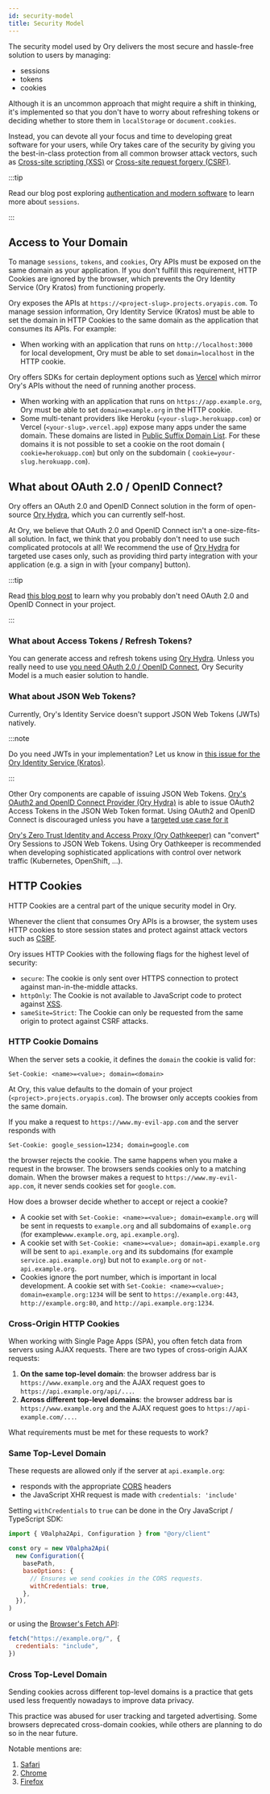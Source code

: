 ```yaml
---
id: security-model
title: Security Model
---
```


The security model used by Ory delivers the most secure and hassle-free solution
to users by managing:

- sessions
- tokens
- cookies

Although it is an uncommon approach that might require a shift in thinking, it's
implemented so that you don't have to worry about refreshing tokens or deciding
whether to store them in `localStorage` or `document.cookies`.

Instead, you can devote all your focus and time to developing great software for
your users, while Ory takes care of the security by giving you the best-in-class
protection from all common browser attack vectors, such as
[Cross-site scripting (XSS)](https://owasp.org/www-community/attacks/xss/) or
[Cross-site request forgery (CSRF)](https://owasp.org/www-community/attacks/csrf/).

:::tip

Read our blog post exploring
[authentication and modern software](https://www.ory.sh/auth-and-modern-software/)
to learn more about `sessions`.

:::

## Access to Your Domain

To manage `sessions`, `tokens`, and `cookies`, Ory APIs must be exposed on the
same domain as your application. If you don't fulfill this requirement, HTTP
Cookies are ignored by the browser, which prevents the Ory Identity Service (Ory
Kratos) from functioning properly.

Ory exposes the APIs at `https://<project-slug>.projects.oryapis.com`. To manage
session information, Ory Identity Service (Kratos) must be able to set the
domain in HTTP Cookies to the same domain as the application that consumes its
APIs. For example:

- When working with an application that runs on `http://localhost:3000` for
  local development, Ory must be able to set `domain=localhost` in the HTTP
  cookie.

Ory offers SDKs for certain deployment options such as
[Vercel](guides/protect-page-login/nextjs.mdx) which mirror Ory's APIs without
the need of running another process.

- When working with an application that runs on `https://app.example.org`, Ory
  must be able to set `domain=example.org` in the HTTP cookie.
- Some multi-tenant providers like Heroku (`<your-slug>.herokuapp.com`) or
  Vercel (`<your-slug>.vercel.app`) expose many apps under the same domain.
  These domains are listed in
  [Public Suffix Domain List](https://publicsuffix.org/list/public_suffix_list.dat).
  For these domains it is not possible to set a cookie on the root domain (
  `cookie=herokuapp.com`) but only on the subdomain (
  `cookie=your-slug.herokuapp.com`).

## What about OAuth 2.0 / OpenID Connect?

Ory offers an OAuth 2.0 and OpenID Connect solution in the form of open-source
[Ory Hydra](https://github.com/ory/hydra), which you can currently self-host.

At Ory, we believe that OAuth 2.0 and OpenID Connect isn't a one-size-fits-all
solution. In fact, we think that you probably don't need to use such complicated
protocols at all! We recommend the use of
[Ory Hydra](https://github.com/ory/hydra) for targeted use cases only, such as
providing third party integration with your application (e.g. a sign in with
[your company] button).

:::tip

Read
[this blog post](https://www.ory.sh/oauth2-openid-connect-do-you-need-use-cases-examples/)
to learn why you probably don't need OAuth 2.0 and OpenID Connect in your
project.

:::

### What about Access Tokens / Refresh Tokens?

You can generate access and refresh tokens using
[Ory Hydra](https://github.com/ory/hydra). Unless you really need to use
[you need OAuth 2.0 / OpenID Connect](https://www.ory.sh/oauth2-openid-connect-do-you-need-use-cases-examples/),
Ory Security Model is a much easier solution to handle.

### What about JSON Web Tokens?

Currently, Ory's Identity Service doesn't support JSON Web Tokens (JWTs)
natively.

:::note

Do you need JWTs in your implementation? Let us know in
[this issue for the Ory Identity Service (Kratos)](https://github.com/ory/kratos/issues/2487).

:::

Other Ory components are capable of issuing JSON Web Tokens.
[Ory's OAuth2 and OpenID Connect Provider (Ory Hydra)](https://www.ory.sh/hydra)
is able to issue OAuth2 Access Tokens in the JSON Web Token format. Using OAuth2
and OpenID Connect is discouraged unless you have a
[targeted use case for it](https://www.ory.sh/oauth2-openid-connect-do-you-need-use-cases-examples/)

[Ory's Zero Trust Identity and Access Proxy (Ory Oathkeeper)](https://www.ory.sh/oathkeeper)
can "convert" Ory Sessions to JSON Web Tokens. Using Ory Oathkeeper is
recommended when developing sophisticated applications with control over network
traffic (Kubernetes, OpenShift, ...).

## HTTP Cookies

HTTP Cookies are a central part of the unique security model in Ory.

Whenever the client that consumes Ory APIs is a browser, the system uses HTTP
cookies to store session states and protect against attack vectors such as
[CSRF](https://owasp.org/www-community/attacks/csrf).

Ory issues HTTP Cookies with the following flags for the highest level of
security:

- `secure`: The cookie is only sent over HTTPS connection to protect against
  man-in-the-middle attacks.
- `httpOnly`: The Cookie is not available to JavaScript code to protect against
  [XSS](https://owasp.org/www-community/attacks/xss/).
- `sameSite=Strict`: The Cookie can only be requested from the same origin to
  protect against CSRF attacks.

### HTTP Cookie Domains

When the server sets a cookie, it defines the `domain` the cookie is valid for:

```
Set-Cookie: <name>=<value>; domain=<domain>
```

At Ory, this value defaults to the domain of your project
(`<project>.projects.oryapis.com`). The browser only accepts cookies from the
same domain.

If you make a request to `https://www.my-evil-app.com` and the server responds
with

```
Set-Cookie: google_session=1234; domain=google.com
```

the browser rejects the cookie. The same happens when you make a request in the
browser. The browsers sends cookies only to a matching domain. When the browser
makes a request to `https://www.my-evil-app.com`, it never sends cookies set for
`google.com`.

How does a browser decide whether to accept or reject a cookie?

- A cookie set with `Set-Cookie: <name>=<value>; domain=example.org` will be
  sent in requests to `example.org` and all subdomains of `example.org` (for
  example`www.example.org`, `api.example.org`).
- A cookie set with `Set-Cookie: <name>=<value>; domain=api.example.org` will be
  sent to `api.example.org` and its subdomains (for example
  `service.api.example.org`) but not to `example.org` or `not-api.example.org`.
- Cookies ignore the port number, which is important in local development. A
  cookie set with `Set-Cookie: <name>=<value>; domain=example.org:1234` will be
  sent to `https://example.org:443`, `http://example.org:80`, and
  `http://api.example.org:1234`.

### Cross-Origin HTTP Cookies

When working with Single Page Apps (SPA), you often fetch data from servers
using AJAX requests. There are two types of cross-origin AJAX requests:

1. **On the same top-level domain**: the browser address bar is
   `https://www.example.org` and the AJAX request goes to
   `https://api.example.org/api/...`.
2. **Across different top-level domains**: the browser address bar is
   `https://www.example.org` and the AJAX request goes to
   `https://api-example.com/...`.

What requirements must be met for these requests to work?

### Same Top-Level Domain

These requests are allowed only if the server at `api.example.org`:

- responds with the appropriate
  [CORS](https://developer.mozilla.org/en-US/docs/Web/HTTP/CORS) headers
- the JavaScript XHR request is made with `credentials: 'include'`

Setting `withCredentials` to `true` can be done in the Ory JavaScript /
TypeScript SDK:

```js
import { V0alpha2Api, Configuration } from "@ory/client"

const ory = new V0alpha2Api(
  new Configuration({
    basePath,
    baseOptions: {
      // Ensures we send cookies in the CORS requests.
      withCredentials: true,
    },
  }),
)
```

or using the
[Browser's Fetch API](https://developer.mozilla.org/en-US/docs/Web/API/Fetch_API):

```js
fetch("https://example.org/", {
  credentials: "include",
})
```

### Cross Top-Level Domain

Sending cookies across different top-level domains is a practice that gets used
less frequently nowadays to improve data privacy.

This practice was abused for user tracking and targeted advertising. Some
browsers deprecated cross-domain cookies, while others are planning to do so in
the near future.

Notable mentions are:

1. [Safari](https://www.infoq.com/news/2020/04/safari-third-party-cookies-block/)
2. [Chrome](https://www.adexchanger.com/privacy/google-will-limit-cross-site-tracking-in-chrome-by-default-starting-in-february/)
3. [Firefox](https://www.theverge.com/2019/6/4/18650363/firefox-block-trackers-default-enhanced-tracking-protection)
